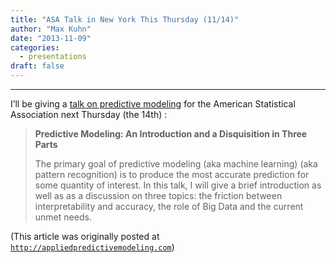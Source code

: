 ```yaml
---
title: "ASA Talk in New York This Thursday (11/14)"
author: "Max Kuhn"
date: "2013-11-09"
categories:
  - presentations
draft: false
--- 
```


<hr>

I'll be giving a [talk on predictive modeling](http://nycasa.org/nov_14_2013_nycasa.html) for the American Statistical Association next Thursday (the 14th) :

> **Predictive Modeling: An Introduction and a Disquisition in Three Parts**
>
> The primary goal of predictive modeling (aka machine learning) (aka pattern recognition) is to produce the most accurate prediction for some quantity of interest. In this talk, I will give a brief introduction as well as as a discussion on three topics: the friction between interpretability and accuracy, the role of Big Data and the current unmet needs.

(This article was originally posted at [`http://appliedpredictivemodeling.com`](https://appliedpredictivemodeling.com/blog/2013/11/9/asa-talk-in-new-york))